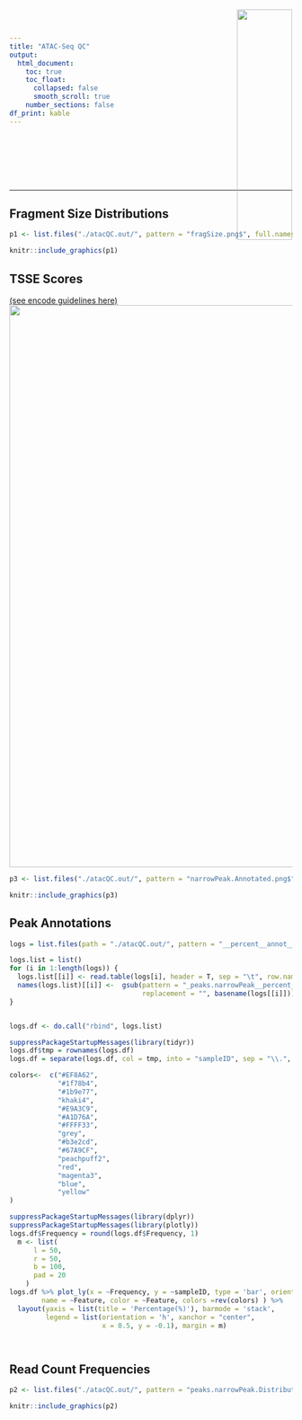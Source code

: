 ```yaml
---
title: "ATAC-Seq QC"
output:
  html_document:
    toc: true
    toc_float:
      collapsed: false
      smooth_scroll: true
    number_sections: false  
df_print: kable
---
```


<div>
<a href="https://www.rnaseqcore.vet.cornell.edu/" target="_blank" class="trex-logo"> <img src="/home/fa286/trex-extended-logo.png"
style=
"position:absolute;
top:0px;
right:0;
padding:20px;
height:140px;
text-align:justify;
display:block;
width:32%;
height:auto;
margin:0 auto 20px !important;"> </a>
</div>




<br><br><br><br><br>

***

## Fragment Size Distributions
```r

p1 <- list.files("./atacQC.out/", pattern = "fragSize.png$", full.names = T)

knitr::include_graphics(p1)

```


## TSSE Scores 

[(see encode guidelines here)]("https://www.encodeproject.org/atac-seq/#standards")
![](atacQC.out/TSSE_scores.png){width=1000px}



```r

p3 <- list.files("./atacQC.out/", pattern = "narrowPeak.Annotated.png$", full.names = T)

knitr::include_graphics(p3)

```


## Peak Annotations

```r
logs = list.files(path = "./atacQC.out/", pattern = "__percent__annot__log.txt$", full.names = T)

logs.list = list()
for (i in 1:length(logs)) {
  logs.list[[i]] <- read.table(logs[i], header = T, sep = "\t", row.names = 1)
  names(logs.list)[[i]] <-  gsub(pattern = "_peaks.narrowPeak__percent__annot__log.txt",
                                 replacement = "", basename(logs[[i]]))
}


logs.df <- do.call("rbind", logs.list)

suppressPackageStartupMessages(library(tidyr))
logs.df$tmp = rownames(logs.df)
logs.df = separate(logs.df, col = tmp, into = "sampleID", sep = "\\.", extra = "drop")

colors<-  c("#EF8A62",
            "#1f78b4",
            "#1b9e77",
            "khaki4",
            "#E9A3C9",
            "#A1D76A",
            "#FFFF33",
            "grey",
            "#b3e2cd",
            "#67A9CF",
            "peachpuff2",
            "red",
            "magenta3",
            "blue",
            "yellow"
)

suppressPackageStartupMessages(library(dplyr))
suppressPackageStartupMessages(library(plotly))
logs.df$Frequency = round(logs.df$Frequency, 1)
  m <- list(
      l = 50,
      r = 50,
      b = 100,
      pad = 20
    )
logs.df %>% plot_ly(x = ~Frequency, y = ~sampleID, type = 'bar', orientation = "h",
        name = ~Feature, color = ~Feature, colors =rev(colors) ) %>%
  layout(yaxis = list(title = 'Percentage(%)'), barmode = 'stack',
         legend = list(orientation = 'h', xanchor = "center",
                       x = 0.5, y = -0.1), margin = m)




```


## Read Count Frequencies

```r

p2 <- list.files("./atacQC.out/", pattern = "peaks.narrowPeak.Distribution.png$", full.names = T)

knitr::include_graphics(p2)

```
